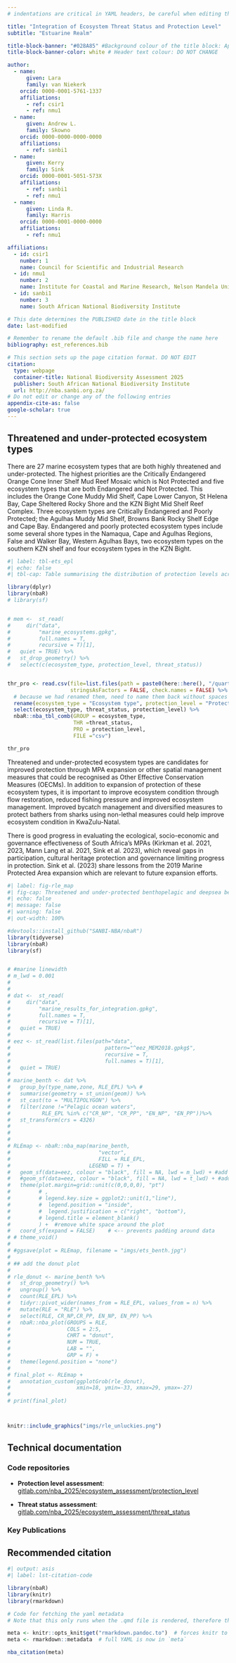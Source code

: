 ```yaml
---
# indentations are critical in YAML headers, be careful when editing this section

title: "Integration of Ecosystem Threat Status and Protection Level" 
subtitle: "Estuarine Realm" 

title-block-banner: "#028A85" #Background colour of the title block: Apply component colours where necessary - find hex codes in _brand.yml
title-block-banner-color: white # Header text colour: DO NOT CHANGE

author:
  - name:
      given: Lara
      family: van Niekerk
    orcid: 0000-0001-5761-1337
    affiliations:
      - ref: csir1
      - ref: nmu1
  - name:
      given: Andrew L.
      family: Skowno
    orcid: 0000-0000-0000-0000
    affiliations:
      - ref: sanbi1
  - name:
      given: Kerry
      family: Sink
    orcid: 0000-0001-5051-573X
    affiliations:
      - ref: sanbi1
      - ref: nmu1
  - name:
      given: Linda R.
      family: Harris
    orcid: 0000-0001-0000-0000
    affiliations:
      - ref: nmu1

affiliations:
  - id: csir1
    number: 1
    name: Council for Scientific and Industrial Research
  - id: nmu1
    number: 2
    name: Institute for Coastal and Marine Research, Nelson Mandela University
  - id: sanbi1
    number: 3
    name: South African National Biodiversity Institute

# This date determines the PUBLISHED date in the title block
date: last-modified

# Remember to rename the default .bib file and change the name here
bibliography: est_references.bib

# This section sets up the page citation format. DO NOT EDIT
citation:
  type: webpage
  container-title: National Biodiversity Assessment 2025
  publisher: South African National Biodiversity Institute
  url: http://nba.sanbi.org.za/
# Do not edit or change any of the following entries
appendix-cite-as: false
google-scholar: true
---
```


## Threatened and under-protected ecosystem types

There are 27 marine ecosystem types that are both highly threatened and under-protected. The highest priorities are the Critically Endangered Orange Cone Inner Shelf Mud Reef Mosaic which is Not Protected and five ecosystem types that are both Endangered and Not Protected. This includes the Orange Cone Muddy Mid Shelf, Cape Lower Canyon, St Helena Bay, Cape Sheltered Rocky Shore and the KZN Bight Mid Shelf Reef Complex. Three ecosystem types are Critically Endangered and Poorly Protected; the Agulhas Muddy Mid Shelf, Browns Bank Rocky Shelf Edge and Cape Bay. Endangered and poorly protected ecosystem types include some several shore types in the Namaqua, Cape and Agulhas Regions, False and Walker Bay, Western Agulhas Bays, two ecosystem types on the southern KZN shelf and four ecosystem types in the KZN Bight.

```r
#| label: tbl-ets_epl
#| echo: false
#| tbl-cap: Table summarising the distribution of protection levels across different threat status categories for marine ecosystem types.

library(dplyr)
library(nbaR)
# library(sf)


# mem <-  st_read(
#     dir("data",
#         "marine_ecosystems.gpkg",
#         full.names = T,
#         recursive = T)[1],
#   quiet = TRUE) %>% 
#   st_drop_geometry() %>%  
#   select(c(ecosystem_type, protection_level, threat_status))


thr_pro <- read.csv(file=list.files(path = paste0(here::here(), "/quarto/data"), pattern = "^epl_ets_ecotypes.csv$", recursive = TRUE, full.names = TRUE), 
                    stringsAsFactors = FALSE, check.names = FALSE) %>% # mem %>%
  # because we had renamed them, need to name them back without spaces as the nba_tbl_comb() wasn't handling the spaces even with inverted commas
  rename(ecosystem_type = "Ecosystem type", protection_level = "Protection level", threat_status = "Threat status") %>% 
  select(ecosystem_type, threat_status, protection_level) %>%
  nbaR::nba_tbl_comb(GROUP = ecosystem_type,
                     THR =threat_status,
                     PRO = protection_level,
                     FILE ="csv")

thr_pro

```

Threatened and under-protected ecosystem types are candidates for improved protection through MPA expansion or other spatial management measures that could be recognised as Other Effective Conservation Measures (OECMs). In addition to expansion of protection of these ecosystem types, it is important to improve ecosystem condition through flow restoration, reduced fishing pressure and improved ecosystem management. Improved bycatch management and diversified measures to protect bathers from sharks using non-lethal measures could help improve ecosystem condition in KwaZulu-Natal.

There is good progress in evaluating the ecological, socio-economic and governance effectiveness of South Africa’s MPAs (Kirkman et al. 2021, 2023, Mann Lang et al. 2021, Sink et al. 2023), which reveal gaps in participation, cultural heritage protection and governance limiting progress in protection. Sink et al. (2023) share lessons from the 2019 Marine Protected Area expansion which are relevant to future expansion efforts.

```r
#| label: fig-rle_map
#| fig-cap: Threatened and under-protected benthopelagic and deepsea benthic ecosystem types.
#| echo: false
#| message: false
#| warning: false
#| out-width: 100%

#devtools::install_github("SANBI-NBA/nbaR")
library(tidyverse)
library(nbaR)
library(sf)


# #marine linewidth
# m_lwd = 0.001
# 
# 
# dat <-  st_read(
#     dir("data",
#         "marine_results_for_integration.gpkg",
#         full.names = T,
#         recursive = T)[1],
#   quiet = TRUE)
# 
# eez <- st_read(list.files(path="data", 
#                              pattern="^eez_MEM2018.gpkg$", 
#                              recursive = T, 
#                              full.names = T)[1],
#   quiet = TRUE)
# 
# marine_benth <- dat %>%
#   group_by(type_name,zone, RLE_EPL) %>% #
#   summarise(geometry = st_union(geom)) %>%
#   st_cast(to = "MULTIPOLYGON") %>%
#   filter(zone !="Pelagic ocean waters",
#          RLE_EPL %in% c("CR_NP", "CR_PP", "EN_NP", "EN_PP"))%>% 
#   st_transform(crs = 4326)
#                              
# 
# 
# RLEmap <- nbaR::nba_map(marine_benth,
#                            "vector",
#                            FILL = RLE_EPL, 
#                         LEGEND = T) +
#   geom_sf(data=eez, colour = "black", fill = NA, lwd = m_lwd) + #add ecosystem outlines for marine
#   #geom_sf(data=eez, colour = "black", fill = NA, lwd = t_lwd) + #add province outlines
#   theme(plot.margin=grid::unit(c(0,0,0,0), "pt")
#         # ,
#         # legend.key.size = ggplot2::unit(1,"line"),
#         #  legend.position = "inside",
#         #  legend.justification = c("right", "bottom"),
#         # legend.title = element_blank()
#         ) +  #remove white space around the plot
#   coord_sf(expand = FALSE)    # <-- prevents padding around data
# # theme_void()
# 
# #ggsave(plot = RLEmap, filename = "imgs/ets_benth.jpg")
# 
# ## add the donut plot
# 
# rle_donut <- marine_benth %>% 
#   st_drop_geometry() %>% 
#   ungroup() %>% 
#   count(RLE_EPL) %>% 
#   tidyr::pivot_wider(names_from = RLE_EPL, values_from = n) %>% 
#   mutate(RLE = "RLE") %>% 
#   select(RLE, CR_NP,CR_PP, EN_NP, EN_PP) %>% 
#   nbaR::nba_plot(GROUPS = RLE, 
#                  COLS = 2:5, 
#                  CHRT = "donut",
#                  NUM = TRUE, 
#                  LAB = "", 
#                  GRP = F) +
#   theme(legend.position = "none") 
# 
# final_plot <- RLEmap + 
#   annotation_custom(ggplotGrob(rle_donut),
#                     xmin=18, ymin=-33, xmax=29, ymax=-27)
# 
# print(final_plot)



knitr::include_graphics("imgs/rle_unluckies.png")


```

## Technical documentation

<!--# This section is compulsory for all scientific content, but what you include here is flexible based on what you have available for your indicators -->

<!--# the below examples/recommendations can be modified, e.g. you could do a technical report PDF, as long as it is made available on a public repository (figshare?) and can be linked to in this document -->

<!--# avoid linking to Google Drive or other personal drives that may not be permanent. -->

<!--# Always use DOI to link to published papers - never use the journal's website -->

### Code repositories

-   **Protection level assessment**: [gitlab.com/nba_2025/ecosystem_assessment/protection_level](https://gitlab.com/nba_2025/ecosystem_assessment/protection_level)

-   **Threat status assessment**: [gitlab.com/nba_2025/ecosystem_assessment/threat_status](https://gitlab.com/nba_2025/ecosystem_assessment/threat_status)

### Key Publications

## Recommended citation

```r
#| output: asis
#| label: lst-citation-code

library(nbaR) 
library(knitr)
library(rmarkdown)

# Code for fetching the yaml metadata
# Note that this only runs when the .qmd file is rendered, therefore the outputs of this code block will return no results if you try to run it within R - that does not mean it is not working

meta <- knitr::opts_knit$get("rmarkdown.pandoc.to")  # forces knitr to load metadata
meta <- rmarkdown::metadata  # full YAML is now in `meta`

nba_citation(meta)

```

::: {#refs}
:::
